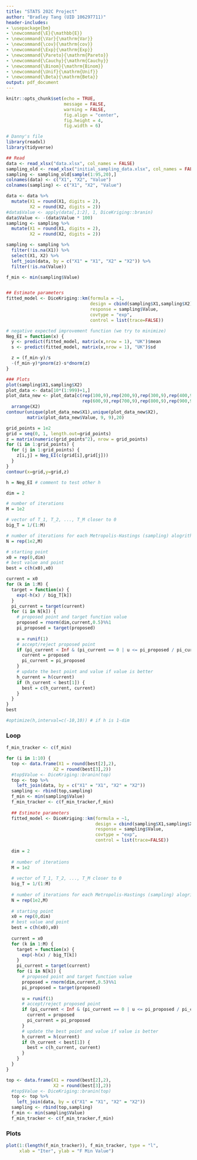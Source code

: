 ```yaml
---
title: "STATS 202C Project"
author: "Bradley Tang (UID 106297711)"
header-includes:
- \usepackage{bm}
- \newcommand{\E}{\mathbb{E}}
- \newcommand{\Var}{\mathrm{Var}}
- \newcommand{\cov}{\mathrm{cov}}
- \newcommand{\Exp}{\mathrm{Exp}}
- \newcommand{\Pareto}{\mathrm{Pareto}}
- \newcommand{\Cauchy}{\mathrm{Cauchy}}
- \newcommand{\Binom}{\mathrm{Binom}}
- \newcommand{\Unif}{\mathrm{Unif}}
- \newcommand{\Beta}{\mathrm{Beta}}
output: pdf_document
---
```


```r
knitr::opts_chunk$set(echo = TRUE,
                      message = FALSE,
                      warning = FALSE,
                      fig.align = "center",
                      fig.height = 4,
                      fig.width = 6)
```

```r
# Danny's file
library(readxl)
library(tidyverse)

## Read
data <- read_xlsx("data.xlsx", col_names = FALSE) 
sampling_old <- read_xlsx("initial_sampling_data.xlsx", col_names = FALSE)
sampling <- sampling_old[sample(1:95,20),]
colnames(data) <- c("X1", "X2", "Value")
colnames(sampling) <- c("X1", "X2", "Value")

data <- data %>%
  mutate(X1 = round(X1, digits = 2),
         X2 = round(X2, digits = 2))
#data$Value <- apply(data[,1:2], 1, DiceKriging::branin)
data$Value <- -(data$Value * 100)
sampling <- sampling %>%
  mutate(X1 = round(X1, digits = 2),
         X2 = round(X2, digits = 2))

sampling <- sampling %>%
  filter(!is.na(X1)) %>%
  select(X1, X2) %>%
  left_join(data, by = c("X1" = "X1", "X2" = "X2")) %>%
  filter(!is.na(Value))

f_min <- min(sampling$Value)


## Estimate parameters
fitted_model <- DiceKriging::km(formula = ~1,
                                design = cbind(sampling$X1,sampling$X2), 
                                response = sampling$Value,
                                covtype = "exp",
                                control = list(trace=FALSE))

# negative expected improvement function (we try to minimize)
Neg_EI = function(x) {
  y <- predict(fitted_model, matrix(x,nrow = 1), "UK")$mean
  s <- predict(fitted_model, matrix(x,nrow = 1), "UK")$sd

  z = (f_min-y)/s
  -(f_min-y)*pnorm(z)-s*dnorm(z)
}

### Plots
plot(sampling$X1,sampling$X2)
plot_data <- data[10*(1:999)+1,]
plot_data_new <- plot_data[c(rep(100,9),rep(200,9),rep(300,9),rep(400,9),rep(500,9),
                             rep(600,9),rep(700,9),rep(800,9),rep(900,9))+ rep(1:9,9),] %>%
  arrange(X2)
contour(unique(plot_data_new$X1),unique(plot_data_new$X2),
        matrix(plot_data_new$Value, 9, 9),20)

grid_points = 1e2
grid = seq(0, 1, length.out=grid_points)
z = matrix(numeric(grid_points^2), nrow = grid_points)
for (i in 1:grid_points) {
  for (j in 1:grid_points) {
    z[i,j] = Neg_EI(c(grid[i],grid[j]))
  }
}
contour(x=grid,y=grid,z)

h = Neg_EI # comment to test other h

dim = 2

# number of iterations
M = 1e2

# vector of T_1, T_2, ..., T_M closer to 0
big_T = 1/(1:M)

# number of iterations for each Metropolis-Hastings (sampling) alogrithm
N = rep(1e2,M)

# starting point
x0 = rep(0,dim)
# best value and point
best = c(h(x0),x0)

current = x0
for (k in 1:M) {
  target = function(x) {
    exp(-h(x) / big_T[k])
  }
  pi_current = target(current)
  for (i in N[k]) {
    # proposed point and target function value
    proposed = rnorm(dim,current,0.5)%%1
    pi_proposed = target(proposed)
    
    u = runif(1)
    # accept/reject proposed point
    if (pi_current < Inf & (pi_current == 0 | u <= pi_proposed / pi_current)) {
      current = proposed
      pi_current = pi_proposed
    }
    # update the best point and value if value is better
    h_current = h(current)
    if (h_current < best[1]) {
      best = c(h_current, current)
    }
  }
}
best

#optimize(h,interval=c(-10,10)) # if h is 1-dim
```

### Loop

```r
f_min_tracker <- c(f_min)

for (i in 1:10) {
  top <- data.frame(X1 = round(best[2],2),
                  X2 = round(best[3],2))
  #top$Value <- DiceKriging::branin(top)
  top <- top %>%
    left_join(data, by = c("X1" = "X1", "X2" = "X2"))
  sampling <- rbind(top,sampling)
  f_min <- min(sampling$Value)
  f_min_tracker <- c(f_min_tracker,f_min)
  
  ## Estimate parameters
  fitted_model <- DiceKriging::km(formula = ~1,
                                  design = cbind(sampling$X1,sampling$X2), 
                                  response = sampling$Value,
                                  covtype = "exp",
                                  control = list(trace=FALSE))
  
  dim = 2
  
  # number of iterations
  M = 1e2
  
  # vector of T_1, T_2, ..., T_M closer to 0
  big_T = 1/(1:M)
  
  # number of iterations for each Metropolis-Hastings (sampling) alogrithm
  N = rep(1e2,M)
  
  # starting point
  x0 = rep(0,dim)
  # best value and point
  best = c(h(x0),x0)
  
  current = x0
  for (k in 1:M) {
    target = function(x) {
      exp(-h(x) / big_T[k])
    }
    pi_current = target(current)
    for (i in N[k]) {
      # proposed point and target function value
      proposed = rnorm(dim,current,0.5)%%1
      pi_proposed = target(proposed)
      
      u = runif(1)
      # accept/reject proposed point
      if (pi_current < Inf & (pi_current == 0 | u <= pi_proposed / pi_current)) {
        current = proposed
        pi_current = pi_proposed
      }
      # update the best point and value if value is better
      h_current = h(current)
      if (h_current < best[1]) {
        best = c(h_current, current)
      }
    }
  }
}

top <- data.frame(X1 = round(best[2],2),
                  X2 = round(best[3],2))
  #top$Value <- DiceKriging::branin(top)
  top <- top %>%
    left_join(data, by = c("X1" = "X1", "X2" = "X2"))
  sampling <- rbind(top,sampling)
  f_min <- min(sampling$Value)
  f_min_tracker <- c(f_min_tracker,f_min)
```


### Plots

```r
plot(1:(length(f_min_tracker)), f_min_tracker, type = "l",
     xlab = "Iter", ylab = "F Min Value")
```